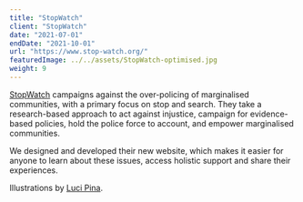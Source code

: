 ```yaml
---
title: "StopWatch"
client: "StopWatch"
date: "2021-07-01"
endDate: "2021-10-01"
url: "https://www.stop-watch.org/"
featuredImage: ../../assets/StopWatch-optimised.jpg
weight: 9
---
```


[StopWatch](https://www.stop-watch.org/) campaigns against the over-policing of marginalised communities, with a primary focus on stop and search. They take a research-based approach to act against injustice, campaign for evidence-based policies, hold the police force to account, and empower marginalised communities.

We designed and developed their new website, which makes it easier for anyone to learn about these issues, access holistic support and share their experiences.

Illustrations by [Luci Pina](https://lucipina.co.uk/work).